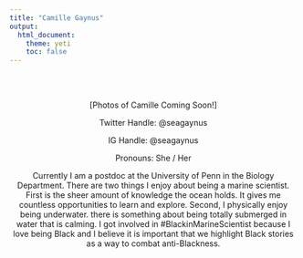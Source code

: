 ```yaml
---
title: "Camille Gaynus"
output: 
  html_document:
    theme: yeti
    toc: false
---
```


<center>

<br>
<br>

[Photos of Camille Coming Soon!] 

Twitter Handle: @seagaynus

IG Handle: @seagaynus

Pronouns: She / Her

Currently I am a postdoc at the University of Penn in the Biology Department. There are two things I enjoy about being a marine scientist. First is the sheer amount of knowledge the ocean holds. It gives me countless opportunities to learn and explore. Second, I physically enjoy being underwater. there is something about being totally submerged in water that is calming. I got involved in #BlackinMarineScientist because I love being Black and I believe it is important that we highlight Black stories as a way to combat anti-Blackness. 